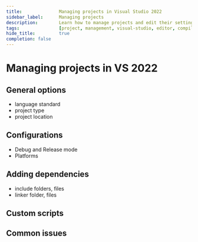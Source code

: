 ```yaml
---
title:				Managing projects in Visual Studio 2022
sidebar_label:		Managing projects
description:		Learn how to manage projects and edit their settings in Visual Studio 2022
tags:				[project, management, visual-studio, editor, compiler, settings, tool, windows]
hide_title:			true
completion: false
---
```



# Managing projects in VS 2022

## General options

<ImproveSection />

- language standard
- project type
- project location

## Configurations

<ImproveSection />

- Debug and Release mode
- Platforms

## Adding dependencies

<ImproveSection />

- include folders, files
- linker folder, files

## Custom scripts

<ImproveSection />

## Common issues

<ImproveSection />
